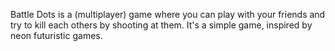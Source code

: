 Battle Dots is a (multiplayer) game where you can play with your friends and try to kill each others by shooting at them. It's a simple game, inspired by neon futuristic games.
